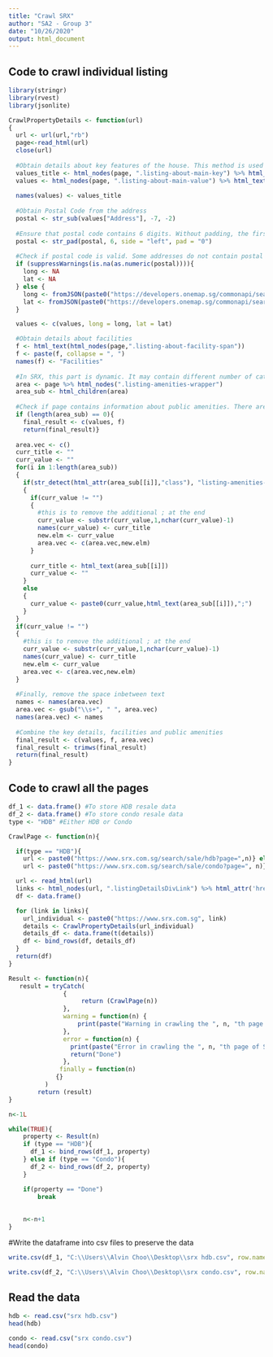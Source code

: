---
title: "Crawl SRX"
author: "SA2 - Group 3"
date: "10/26/2020"
output: html_document
---

## Code to crawl individual listing
```{r eval=FALSE}
library(stringr)
library(rvest)
library(jsonlite)

CrawlPropertyDetails <- function(url)
{
  url <- url(url,"rb")
  page<-read_html(url)
  close(url)
  
  #Obtain details about key features of the house. This method is used as the position and number of key features changes based on the listing
  values_title <- html_nodes(page, ".listing-about-main-key") %>% html_text()
  values <- html_nodes(page, ".listing-about-main-value") %>% html_text()
  
  names(values) <- values_title
  
  #Obtain Postal Code from the address
  postal <- str_sub(values["Address"], -7, -2)
  
  #Ensure that postal code contains 6 digits. Without padding, the first digit would be removed if its zero and postal code would only be 5 digits
  postal <- str_pad(postal, 6, side = "left", pad = "0")
  
  #Check if postal code is valid. Some addresses do not contain postal code. If addresses are valid, convert the postal code to longitude and latitude by using the API from OneMap.
  if (suppressWarnings(is.na(as.numeric(postal)))){
    long <- NA
    lat <- NA
  } else {
    long <- fromJSON(paste0("https://developers.onemap.sg/commonapi/search?searchVal=", postal, "&returnGeom=Y&getAddrDetails=N&pageNum=1"))$results$LONGITUDE[1]
    lat <- fromJSON(paste0("https://developers.onemap.sg/commonapi/search?searchVal=", postal, "&returnGeom=Y&getAddrDetails=N&pageNum=1"))$results$LATITUDE[1]
  }

  values <- c(values, long = long, lat = lat)

  #Obtain details about facilities
  f <- html_text(html_nodes(page,".listing-about-facility-span"))
  f <- paste(f, collapse = ", ")
  names(f) <- "Facilities"
  
  #In SRX, this part is dynamic. It may contain different number of categories, depending on the number of public facilities around the area.
  area <- page %>% html_nodes(".listing-amenities-wrapper")
  area_sub <- html_children(area)
  
  #Check if page contains information about public amenities. There are some listings without any nearby public amenities
  if (length(area_sub) == 0){
    final_result <- c(values, f)
    return(final_result)}
  
  area.vec <- c()
  curr_title <- ""
  curr_value <- ""
  for(i in 1:length(area_sub))
  {
    if(str_detect(html_attr(area_sub[[i]],"class"), "listing-amenities-category"))
    {
      if(curr_value != "")
      {
        #this is to remove the additional ; at the end
        curr_value <- substr(curr_value,1,nchar(curr_value)-1)
        names(curr_value) <- curr_title
        new.elm <- curr_value
        area.vec <- c(area.vec,new.elm)
      }
      
      curr_title <- html_text(area_sub[[i]])
      curr_value <- ""
    }
    else
    {
      curr_value <- paste0(curr_value,html_text(area_sub[[i]]),";")
    }
  }
  if(curr_value != "")
  {
    #this is to remove the additional ; at the end
    curr_value <- substr(curr_value,1,nchar(curr_value)-1)
    names(curr_value) <- curr_title
    new.elm <- curr_value
    area.vec <- c(area.vec,new.elm)
  }
  
  #Finally, remove the space inbetween text
  names <- names(area.vec)
  area.vec <- gsub("\\s+", " ", area.vec)
  names(area.vec) <- names
  
  #Combine the key details, facilities and public amenities
  final_result <- c(values, f, area.vec)
  final_result <- trimws(final_result)
  return(final_result)
}
```

## Code to crawl all the pages
```{r eval=FALSE}
df_1 <- data.frame() #To store HDB resale data
df_2 <- data.frame() #To store condo resale data
type <- "HDB" #Either HDB or Condo

CrawlPage <- function(n){

  if(type == "HDB"){
    url <- paste0("https://www.srx.com.sg/search/sale/hdb?page=",n)} else if (type == "Condo"){
    url <- paste0("https://www.srx.com.sg/search/sale/condo?page=", n)}

  url <- read_html(url)
  links <- html_nodes(url, ".listingDetailsDivLink") %>% html_attr('href')
  df <- data.frame()

  for (link in links){
    url_individual <- paste0("https://www.srx.com.sg", link)
    details <- CrawlPropertyDetails(url_individual)
    details_df <- data.frame(t(details))
    df <- bind_rows(df, details_df)
  }
  return(df)
}

Result <- function(n){
   result = tryCatch(
               {
                    return (CrawlPage(n))
               },
               warning = function(n) {
                   print(paste("Warning in crawling the ", n, "th page of SRX", sep = ""))
               },
               error = function(n) {
                 print(paste("Error in crawling the ", n, "th page of SRX", sep = ""))
                 return("Done")
               },
              finally = function(n)
             {}
          )
        return (result)
}

n<-1L

while(TRUE){
    property <- Result(n)
    if (type == "HDB"){
      df_1 <- bind_rows(df_1, property)
    } else if (type == "Condo"){
      df_2 <- bind_rows(df_2, property)
    }

    if(property == "Done")
        break
     
    
    n<-n+1
}

```

#Write the dataframe into csv files to preserve the data
```{r eval=FALSE}
write.csv(df_1, "C:\\Users\\Alvin Choo\\Desktop\\srx hdb.csv", row.names = T)

write.csv(df_2, "C:\\Users\\Alvin Choo\\Desktop\\srx condo.csv", row.names = T)

```

## Read the data
```{r}
hdb <- read.csv("srx hdb.csv")
head(hdb)

condo <- read.csv("srx condo.csv")
head(condo)
```